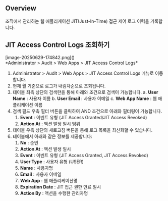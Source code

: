 ## Overview
조직에서 관리하는 웹 애플리케이션 JIT(Just-In-Time) 접근 제어 로그 이력을 기록합니다.

## JIT Access Control Logs 조회하기
<p align="center">
<div>[image-20250629-174842.png]()</div>
*Administrator &gt; Audit &gt; Web Apps &gt; JIT Access Control Logs*
</p>

1. Administrator &gt; Audit &gt; Web Apps &gt; JIT Access Control Logs 메뉴로 이동합니다.
2. 현재 월 기준으로 로그가 내림차순으로 조회됩니다.
3. 테이블 최측 상단의 검색란을 통해 아래와 조건으로 검색이 가능합니다. a.  **User Name**  : 사용자 이름 b.  **User Email**  : 사용자 이메일 c.  **Web App Name**  : 웹 애플리케이션 이름
4. 검색 필드 우측 필터 버튼을 클릭하여 AND 조건으로 아래와 필터링이 가능합니다.
    1. **Event**  : 이벤트 유형 (JIT Access Granted/JIT Access Revoked)
    2. **Action At**  : 액션 발생 일시 범위
5. 테이블 우측 상단의 새로고침 버튼을 통해 로그 목록을 최신화할 수 있습니다.
6. 테이블에서 아래와 같은 정보를 제공합니다:
    1. **No**  : 순번
    2. **Action At**  : 액션 발생 일시
    3. **Event**  : 이벤트 유형 (JIT Access Granted, JIT Access Revoked)
    4. **User Type**  : 사용자 유형 (USER)
    5. **Name**  : 사용자명
    6. **Email**  : 사용자 이메일
    7. **Web App**  : 웹 애플리케이션명
    8. **Expiration Date**  : JIT 접근 권한 만료 일시
    9. **Action By**  : 액션을 수행한 관리자명
